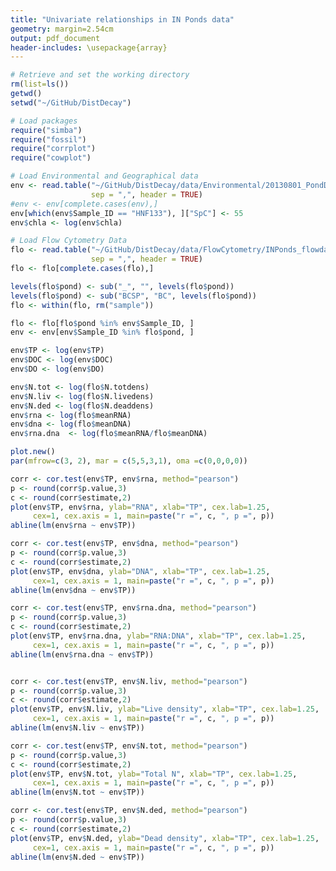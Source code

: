 ```yaml
---
title: "Univariate relationships in IN Ponds data"
geometry: margin=2.54cm
output: pdf_document
header-includes: \usepackage{array}
---
```


```r
# Retrieve and set the working directory
rm(list=ls())
getwd()
setwd("~/GitHub/DistDecay")

# Load packages
require("simba")
require("fossil")
require("corrplot")
require("cowplot")

# Load Environmental and Geographical data
env <- read.table("~/GitHub/DistDecay/data/Environmental/20130801_PondDataMod.csv", 
                  sep = ",", header = TRUE)
#env <- env[complete.cases(env),]
env[which(env$Sample_ID == "HNF133"), ]["SpC"] <- 55
env$chla <- log(env$chla)

# Load Flow Cytometry Data
flo <- read.table("~/GitHub/DistDecay/data/FlowCytometry/INPonds_flowdat.csv", 
                  sep = ",", header = TRUE)
flo <- flo[complete.cases(flo),]

levels(flo$pond) <- sub("_", "", levels(flo$pond))
levels(flo$pond) <- sub("BCSP", "BC", levels(flo$pond))
flo <- within(flo, rm("sample"))

flo <- flo[flo$pond %in% env$Sample_ID, ]
env <- env[env$Sample_ID %in% flo$pond, ]

env$TP <- log(env$TP)
env$DOC <- log(env$DOC)
env$DO <- log(env$DO)

env$N.tot <- log(flo$N.totdens)
env$N.liv <- log(flo$N.livedens)
env$N.ded <- log(flo$N.deaddens)
env$rna <- log(flo$meanRNA)
env$dna <- log(flo$meanDNA)
env$rna.dna  <- log(flo$meanRNA/flo$meanDNA)
```


```r

plot.new()
par(mfrow=c(3, 2), mar = c(5,5,3,1), oma =c(0,0,0,0))

corr <- cor.test(env$TP, env$rna, method="pearson")
p <- round(corr$p.value,3)
c <- round(corr$estimate,2)
plot(env$TP, env$rna, ylab="RNA", xlab="TP", cex.lab=1.25,
     cex=1, cex.axis = 1, main=paste("r =", c, ", p =", p))
abline(lm(env$rna ~ env$TP))

corr <- cor.test(env$TP, env$dna, method="pearson")
p <- round(corr$p.value,3)
c <- round(corr$estimate,2)
plot(env$TP, env$dna, ylab="DNA", xlab="TP", cex.lab=1.25,
     cex=1, cex.axis = 1, main=paste("r =", c, ", p =", p))
abline(lm(env$dna ~ env$TP))

corr <- cor.test(env$TP, env$rna.dna, method="pearson")
p <- round(corr$p.value,3)
c <- round(corr$estimate,2)
plot(env$TP, env$rna.dna, ylab="RNA:DNA", xlab="TP", cex.lab=1.25,
     cex=1, cex.axis = 1, main=paste("r =", c, ", p =", p))
abline(lm(env$rna.dna ~ env$TP))


corr <- cor.test(env$TP, env$N.liv, method="pearson")
p <- round(corr$p.value,3)
c <- round(corr$estimate,2)
plot(env$TP, env$N.liv, ylab="Live density", xlab="TP", cex.lab=1.25,
     cex=1, cex.axis = 1, main=paste("r =", c, ", p =", p))
abline(lm(env$N.liv ~ env$TP))

corr <- cor.test(env$TP, env$N.tot, method="pearson")
p <- round(corr$p.value,3)
c <- round(corr$estimate,2)
plot(env$TP, env$N.tot, ylab="Total N", xlab="TP", cex.lab=1.25,
     cex=1, cex.axis = 1, main=paste("r =", c, ", p =", p))
abline(lm(env$N.tot ~ env$TP))

corr <- cor.test(env$TP, env$N.ded, method="pearson")
p <- round(corr$p.value,3)
c <- round(corr$estimate,2)
plot(env$TP, env$N.ded, ylab="Dead density", xlab="TP", cex.lab=1.25,
     cex=1, cex.axis = 1, main=paste("r =", c, ", p =", p))
abline(lm(env$N.ded ~ env$TP))
```
